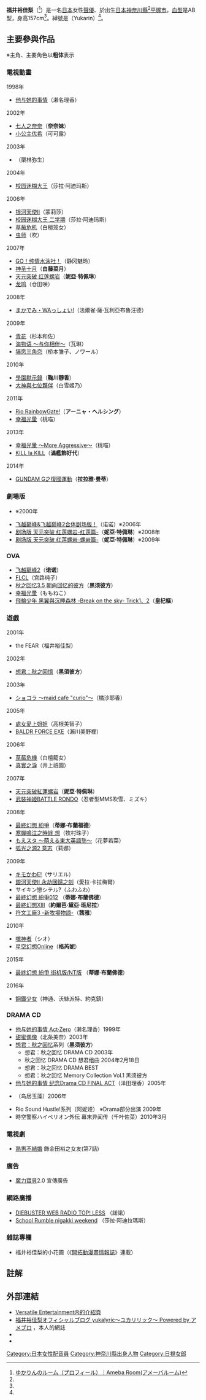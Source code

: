 {{NoteTA
|G1=Anime
|1=zh-cn:飞越巅峰; zh-tw:勇往直前; zh-hk:飛越顛峰;
}}
{{配音員
|名字= 福井裕佳梨
|圖像= Fukui Yukari in ACE.jpg
|補正= yes
|尺寸= 
|說明= 
|藝名= 
|英文名=
|本名=
|暱稱={{lang|ja|ゆかりん}}
|配偶= 
|出生地= {{JPN}}[[神奈川縣|神奈川縣]][[平塚市|平塚市]]
|出身地= 
|血型= AB型
|生年= 1982
|生月= 10
|生日= 28
|歿年= 
|歿月= 
|歿日= 
|所屬= [[オルスタエンタテインメント|オルスタエンタテインメント]]
|任職年份= 1997年－
|出道作= [[加州比薩|Pizza California]]電視廣告<br />瀨名理香（動畫[[男女蹺蹺板|男女蹺蹺板]]）
|代表作= 諾諾（[[飛越顛峰2|飛越顛峰2]]）<br />妮娅·特佩琳（[[天元突破紅蓮螺巖|天元突破紅蓮螺巖]]）<br />滿艦飾好代（[[KILL_la_KILL|KILL la KILL]]）<br />拉拉雅·曼蒂（[[GUNDAM_G之復國運動|GUNDAM G之復國運動]]）
|網站=
|其他= 
}}
{{japanese|japanese=福井 裕佳梨|kana=ふくい ゆかり|romaji=Fukui Yukari}}
'''福井裕佳梨'''（{{bd|1982年|10月28日|||Fukui, Yukari}}<ref name="profile_ameba">[http://profile.ameba.jp/yukari-hukui/ ゆかりんのルーム（プロフィール）｜Ameba Room(アメーバルーム)]</ref>）是一名[[日本|日本]]女性[[聲優|聲優]]、於出生[[日本|日本]][[神奈川縣|神奈川縣]]<ref name="profile_ameba" />[[平塚市|平塚市]]。[[血型|血型]]是AB型，身高157cm<ref name="profile_ameba" />。綽號是'''{{lang|ja|ゆかりん}}'''（Yukarin）<ref name="profile_ameba" />。

== 主要參與作品 ==
※主角、主要角色以'''粗体'''表示
===電視動畫===
;1998年
*[[他与她的事情|他与她的事情]]（濑名理香）
;2002年
*[[七人之奈奈|七人之奈奈]]（'''奈奈妹'''） 
*[[小公主优希|小公主优希]]（可可露） 
;2003年
*{{tsl|ja|MOUSE|}}（栗林弥生） 
;2004年
*[[校园迷糊大王|校园迷糊大王]]（莎拉·阿迪玛斯） 
;2006年
*[[银河天使|银河天使Ⅱ]]（蒙莉莎） 
*[[校园迷糊大王|校园迷糊大王 二学期]]（莎拉·阿迪玛斯） 
*[[草莓危机|草莓危机]]（白檀笼女） 
*[[虫师|虫师]]（吹） 
;2007年
*[[GO！纯情水泳社！|GO！纯情水泳社！]]（静冈魅玲） 
*[[神圣十月|神圣十月]]（'''白藤菜月'''） 
*[[天元突破_紅蓮螺巖|天元突破 红莲螺岩]]（'''妮亞·特佩琳'''） 
*[[龙鸣|龙鸣]]（仓田咲） 
;2008年
*[[魔法学园MA|まかでみ・WAっしょい!]]（法爾雀·薩·瓦利亞布魯汪德） 
;2009年
*[[青花_(漫画)|青花]]（杉本和佐） 
*[[海物语|海物语 ～与你相伴～]]（瓦琳） 
*[[猫愿三角恋|猫愿三角恋]]（桥本雏子、ノワール）
;2010年
*[[學園默示錄|學園默示錄]]（'''鞠川靜香'''）
*[[大神與七位夥伴|大神與七位夥伴]]（白雪姬乃）
;2011年
* [[Rio系列|Rio RainbowGate!]]（'''アーニャ・ヘルシング'''）
*[[幸福光暈|幸福光暈]]（桃喵）
;2013年
* [[幸福光暈|幸福光暈 ～More Aggressive～]]（桃喵）
* [[KILL_la_KILL|KILL la KILL]]（'''滿艦飾好代'''）
;2014年
* [[GUNDAM_G之復國運動|GUNDAM G之復國運動]]（'''拉拉雅·曼蒂'''）

===劇場版===
*{{tsl|ja|それいけ!アンパンマン 人魚姫のなみだ||それいけ!アンパンマン 人魚姫のなみだ}}※2000年
*[[飞越巅峰|飞越巅峰&飞越巅峰2合体剧场版！]]（诺诺）※2006年
*[[天元突破_紅蓮螺巖|剧场版 天元突破 红莲螺岩-红莲篇-]]（'''妮亞·特佩琳'''）※2008年
*[[天元突破_紅蓮螺巖|剧场版 天元突破 红莲螺岩-螺岩篇-]]（'''妮亞·特佩琳'''）※2009年

===OVA===
*[[勇往直前2|飞越巅峰2]]（'''诺诺'''） 
*[[FLCL|FLCL]]（宫路纯子）
*[[秋之回忆系列|秋之回忆3.5 朝向回忆的彼方]]（'''黑须彼方'''）
*[[幸福光暈|幸福光暈]]（ももねこ）
*[[飛輪少年_黑翼與沉睡森林_-Break_on_the_sky-_Trick1、2|飛輪少年 黑翼與沉睡森林 -Break on the sky- Trick1、2]]（'''皇杞樞'''）

===遊戲===
;2001年
*the FEAR（福井裕佳梨） 
;2002年
*[[想君：秋之回憶|想君：秋之回憶]]（'''黑須彼方'''） 
;2003年
*[[ショコラ_〜maid_cafe_"curio"〜|ショコラ 〜maid cafe "curio"〜]]（橘沙耶香） 
;2005年
*[[處女愛上姐姐|處女愛上姐姐]]（高根美智子） 
*[[BALDR_FORCE_EXE|BALDR FORCE EXE]]（瀨川美野裡） 
;2006年
*[[草莓危機|草莓危機]]（白檀籠女） 
*[[真實之淚|真實之淚]]（井上祇園） 
;2007年
*[[天元突破_紅蓮螺巖|天元突破紅蓮螺岩]]（'''妮亞·特佩琳'''） 
*[[武裝神姬|武裝神姬BATTLE RONDO]]（忍者型MMS吹雪、ミズキ） 
;2008年
*[[最終幻想_紛爭|最終幻想 紛爭]]（'''蒂娜·布蘭福德'''） 
*[[寒蟬鳴泣之時|寒蟬鳴泣之時絆 想]]（牧村珠子） 
*[[もえスタ_〜萌える東大英語塾〜|もえスタ 〜萌える東大英語塾〜]]（花夢若菜） 
*[[弧光之源2_意志|弧光之源2 意志]]（莉娜） 
;2009年
*[[キモかわE!|キモかわE!]]（サリエル） 
*[[銀河天使|銀河天使II 永劫回歸之刻]]（愛拉·卡拉梅爾） 
*サイキン戀シテル?（ふわふわ） 
*[[最終幻想_紛爭012|最終幻想 紛爭012]] （'''蒂娜·布蘭佛德'''）
*[[最終幻想XIII|最終幻想XIII]]（'''約爾芭·黛亞·班尼拉'''） 
*[[符文工廠3_-新牧場物語-|符文工廠3 -新牧場物語-]]（'''茜雅'''） 
;2010年
*[[噬神者|噬神者]]（シオ） 
*[[星空幻想Online|星空幻想Online]]（'''格芮妮'''）
;2015年
*[[最終幻想_紛爭_(2015年游戏)|最終幻想 紛爭 街机版/NT版]] （'''蒂娜·布蘭佛德'''）
;2016年
*[[钢铁少女|鋼鐵少女]]（神通、沃絲派特、約克鎮）

===DRAMA CD===
*[[他与她的事情|他与她的事情 Act·Zero]]（濑名理香）1999年
*[[甜蜜偶像|甜蜜偶像]]（北条美奈）2003年
*[[想君：秋之回忆|想君：秋之回忆]]系列（'''黑须彼方'''）
**想君：秋之回忆 DRAMA CD 2003年
**秋之回忆 DRAMA CD 想君组曲 2004年2月18日
**想君：秋之回忆 DRAMA BEST
**想君：秋之回忆 Memory Collection Vol.1 黑须彼方
*[[他与她的事情|他与她的事情 纪念Drama CD FINAL ACT]]（泽田理香）2005年
*{{tsl|ja|かみさまのいうとおり!||かみさまのいうとおり!}}（鸟居玉藻）2006年
*Rio Sound Hustle!系列（阿妮娅） ※Drama部分出演 2009年
*時空警察ハイペリオン外伝 幕末异闻传（千叶佐菜）2010年3月

===電視劇===
*[[熟男不結婚|熟男不結婚]] 飾金田裕之女友(第7話)
===廣告===
*[[魔力寶貝|魔力寶貝]]2.0 宣傳廣告

===網路廣播===
*[http://onsen.ag/#tue DIEBUSTER WEB RADIO TOP! LESS] {{Wayback|url=http://onsen.ag/#tue |date=20040409053323 }}（諾諾）
*[http://onsen.ag/#fri School Rumble nigakki weekend] {{Wayback|url=http://onsen.ag/#fri |date=20040409053323 }}（莎拉·阿迪拉瑪斯）

===雜誌專欄===
*福井裕佳梨的小花圃（《[[開拓動漫畫情報誌|開拓動漫畫情報誌]]》連載）

== 註解 ==
{{Reflist}}

== 外部連結 ==
* [http://www.versatileltd.com/fukui_f.htm Versatile Entertainment内的介紹頁] {{Wayback|url=http://www.versatileltd.com/fukui_f.htm |date=20060509114804 }} {{ja}}
* [http://ameblo.jp/yukari-hukui/ 福井裕佳梨オフィシャルブログ yukalyric～ユカリリック～ Powered by アメブロ] {{Wayback|url=http://ameblo.jp/yukari-hukui/ |date=20210218094048 }}，本人的網誌 {{ja}}
* {{instagram|yukalyric55}}{{ja}}
* {{twitter|yukalyric}}{{ja}}
{{日視女郎}}
{{Authority control}}
{{DEFAULTSORT:Fukui, Yukari}}
[[Category:日本女性配音員|Category:日本女性配音員]]
[[Category:神奈川縣出身人物|Category:神奈川縣出身人物]]
[[Category:日視女郎|Category:日視女郎]]